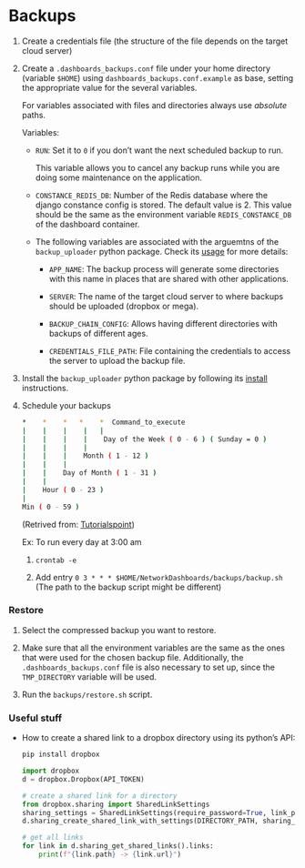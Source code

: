 # Backups

1. Create a credentials file (the structure of the file depends on the target cloud server)

2. Create a `.dashboards_backups.conf` file under your home directory (variable `$HOME`) using `dashboards_backups.conf.example` as base, setting the appropriate value for the several variables.
   
   For variables associated with files and directories always use *absolute* paths.
   
   Variables:
   
   - `RUN`: Set it to `0` if you don't want the next scheduled backup to run.
     
     This variable allows you to cancel any backup runs while you are doing some maintenance on the application.

   - `CONSTANCE_REDIS_DB`: Number of the Redis database where the django constance config is stored. The default value is 2. This value should be the same as the environment variable `REDIS_CONSTANCE_DB` of the dashboard container.
   
   - The following variables are associated with the arguemtns of the `backup_uploader` python package. Check its [usage](https://github.com/aspedrosa/BackupUploader#usage) for more details:
   
      - `APP_NAME`: The backup process will generate some directories with this name in places that are shared with other applications.
    
      - `SERVER`: The name of the target cloud server to where backups should be uploaded (dropbox or mega).
    
      - `BACKUP_CHAIN_CONFIG`: Allows having different directories with backups of different ages.
   
      - `CREDENTIALS_FILE_PATH`: File containing the credentials to access the server to upload the backup file.

3. Install the `backup_uploader` python package by following its [install](https://github.com/aspedrosa/BackupUploader#install) instructions.

4. Schedule your backups
   
   ```sh
   *    *    *   *    *  Command_to_execute
   |    |    |    |   |       
   |    |    |    |    Day of the Week ( 0 - 6 ) ( Sunday = 0 )
   |    |    |    |
   |    |    |    Month ( 1 - 12 )
   |    |    |
   |    |    Day of Month ( 1 - 31 )
   |    |
   |    Hour ( 0 - 23 )
   |
   Min ( 0 - 59 ) 
   ```
   
   (Retrived from: [Tutorialspoint](https://www.tutorialspoint.com/unix_commands/crontab.htm))
   
   Ex: To run every day at 3:00 am
   
   1. `crontab -e`
   
   2. Add entry `0 3 * * * $HOME/NetworkDashboards/backups/backup.sh` (The path to the backup script might be different)

### Restore {-}

1. Select the compressed backup you want to restore.

2. Make sure that all the environment variables are the same as the ones that were used for the chosen backup file.
   Additionally, the `.dashboards_backups.conf` file is also necessary to set up, since the `TMP_DIRECTORY` variable will be used.

3. Run the `backups/restore.sh` script.

### Useful stuff {-}

- How to create a shared link to a dropbox directory using its python's API:

   ```sh
   pip install dropbox
   ```

   ```python
   import dropbox
   d = dropbox.Dropbox(API_TOKEN)

   # create a shared link for a directory
   from dropbox.sharing import SharedLinkSettings
   sharing_settings = SharedLinkSettings(require_password=True, link_password=DIRECTORY_PASSWORD)
   d.sharing_create_shared_link_with_settings(DIRECTORY_PATH, sharing_settings)

   # get all links
   for link in d.sharing_get_shared_links().links:
       print(f"{link.path} -> {link.url}")
   ```
